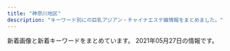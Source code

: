 ```yaml
---
title: "神奈川地区"
description: "キーワード別にの巨乳アジアン・チャイナエステ嬢情報をまとめました。"
---
```


新着画像と新着キーワードをまとめています。
2021年05月27日の情報です。

<DmmAffiliateIns />
<KeywordTable
  shops={
    [
    {
        "name": "\u30a2\u30ed\u30a8",
        "img_links": [],
        "keywords": {},
        "url": "http://oil.abnavi.info/",
        "station": "\u9db4\u5dfb\u6e29\u6cc9\u99c5\u5317\u53e3"
    },
    {
        "name": "\u30a2\u30eb\u30b9",
        "img_links": [
            "https://static.wixstatic.com/media/fa16f5_c5eb62e882bb4223841ed94f9c0e4c94~mv2.jpg",
            "https://static.wixstatic.com/media/fa16f5_86eb1c796f8c4331b4c38b69cda1b743~mv2.jpg",
            "https://static.wixstatic.com/media/fa16f5_10bb2bee15cc4bae8e5cb63703e45c70~mv2.jpg"
        ],
        "station": "JR\u85e4\u6ca2\u99c5\u5357\u53e3",
        "url": "https://174018370.wixsite.com/mysite-5/",
        "keywords": {
            "87": 5,
            "F": 1,
            "84": 4,
            "\u30bb\u30af\u30b7\u30fc": 5
        }
    },
    {
        "img_links": [
            "http://www.cc-girl.work/images/sys3.jpg",
            "http://www.cc-girl.work/images/11.jpg",
            "http://www.cc-girl.work/images/3.jpg",
            "http://www.cc-girl.work/img/yaya1.jpg",
            "http://www.cc-girl.work/images/line.png",
            "http://www.cc-girl.work/images/head.jpg",
            "http://www.cc-girl.work/images/8.jpg",
            "http://www.cc-girl.work/images/ac1.jpg",
            "http://www.cc-girl.work/images/1.jpg",
            "http://www.cc-girl.work/images/4.jpg",
            "http://www.cc-girl.work/img/yuki1.jpg",
            "http://www.cc-girl.work/images/10.jpg",
            "http://www.cc-girl.work/img/ai1.jpg",
            "http://www.cc-girl.work/images/int1.jpg",
            "http://www.cc-girl.work/images/interior_t.jpg",
            "http://www.cc-girl.work/images/news.jpg",
            "http://www.cc-girl.work/img/kumi1.jpg",
            "http://www.cc-girl.work/img/mari1.jpg",
            "http://www.cc-girl.work/img/miho1.jpg",
            "http://www.cc-girl.work/images/9.jpg",
            "http://www.cc-girl.work/images/sys2.jpg",
            "http://www.cc-girl.work/img/sizuka1.jpg",
            "http://www.cc-girl.work/img/kaoru1.jpg",
            "http://www.cc-girl.work/img/yuri1.jpg",
            "http://www.cc-girl.work/images/sys1.jpg",
            "http://www.cc-girl.work/images/mobile.jpg",
            "http://www.cc-girl.work/images/rec2.jpg",
            "http://www.cc-girl.work/img/eri1.jpg",
            "http://www.cc-girl.work/images/ta.jpg",
            "http://www.cc-girl.work/images/staff_t.jpg",
            "http://www.cc-girl.work/images/rec1.jpg",
            "http://www.cc-girl.work/img/momo1.jpg",
            "http://www.cc-girl.work/images/5.jpg",
            "http://www.cc-girl.work/images/7.jpg",
            "http://www.cc-girl.work/images/2.jpg",
            "http://www.cc-girl.work/images/6.jpg"
        ],
        "name": "yuyu-\u3086\u3046\u3086-",
        "keywords": {},
        "url": "http://www.cc-girl.work/",
        "station": "\u4e0a\u5927\u5ca1\u99c5"
    },
    {
        "url": "http://yushinen.info/",
        "station": "JR\u85e4\u6ca2\u99c5\u5357\u53e3",
        "keywords": {},
        "name": "\u7652\u5fc3\u5712",
        "img_links": [
            "http://yushinen.info/images/room3.jpg",
            "http://yushinen.info/images/g4.jpg",
            "http://yushinen.info/images/room4.jpg",
            "http://yushinen.info/images/g7.jpg",
            "http://yushinen.info/images/g5.jpg",
            "http://yushinen.info/images/room2.jpg",
            "http://yushinen.info/images/g3.jpg",
            "http://yushinen.info/images/g6.jpg",
            "http://yushinen.info/images/g0.jpg",
            "http://yushinen.info/images/room5.jpg",
            "http://yushinen.info/images/info.png",
            "http://yushinen.info/images/top.jpg",
            "http://yushinen.info/images/room6.jpg",
            "http://yushinen.info/images/nei-03.png",
            "http://yushinen.info/images/room1.jpg",
            "http://yushinen.info/images/g1.jpg",
            "http://yushinen.info/images/flw.png",
            "http://yushinen.info/images/mobile.png",
            "http://yushinen.info/images/g2.jpg"
        ]
    },
    {
        "station": "\u5929\u738b\u753a\u99c5\u5357\u53e3",
        "url": "http://es-treat.com/",
        "name": "\u990a\u751f\u5802",
        "img_links": [
            "http://es-treat.com/staff/yuri/01mb.jpg",
            "http://es-treat.com/pic/head.jpg",
            "http://es-treat.com/img/tel.jpg",
            "http://es-treat.com/staff/nana/01.jpg",
            "http://es-treat.com/img/acs.jpg",
            "http://es-treat.com/staff/nana/01mb.jpg",
            "http://es-treat.com/staff/remi/01.jpg",
            "http://es-treat.com/pic/topimg1.jpg",
            "http://es-treat.com/staff/emi/01.jpg",
            "http://es-treat.com/staff/rie/01mb.jpg",
            "http://es-treat.com/staff/remi/01mb.jpg",
            "http://es-treat.com/staff/yuri/01.jpg",
            "http://es-treat.com/staff/rie/01.jpg",
            "http://es-treat.com/staff/emi/01mb.jpg",
            "http://es-treat.com/img/ttl_staff.png"
        ],
        "keywords": {
            "C": 12
        }
    },
    {
        "url": "http://f-kaori.work/",
        "keywords": {},
        "img_links": [
            "http://f-kaori.work/sp/images/1.jpg",
            "http://f-kaori.work/img/yoka1.jpg",
            "http://f-kaori.work/img/yumi1.jpg",
            "http://f-kaori.work/images/concept.png",
            "http://f-kaori.work/images/8.jpg",
            "http://f-kaori.work/images/news.png",
            "http://f-kaori.work/sp/images/10.jpg",
            "http://f-kaori.work/sp/images/top.jpg",
            "http://f-kaori.work/sp/images/interior_t.jpg",
            "http://f-kaori.work/sp/img/sora1.jpg",
            "http://f-kaori.work/sp/images/topgirl.png",
            "http://f-kaori.work/sp/images/8.jpg",
            "http://f-kaori.work/sp/img/risa1.jpg",
            "http://f-kaori.work/sp/images/rec2.jpg",
            "http://f-kaori.work/images/mobile.jpg",
            "http://f-kaori.work/img/yaya1.jpg",
            "http://f-kaori.work/sp/images/7.jpg",
            "http://f-kaori.work/images/head.jpg",
            "http://f-kaori.work/images/10.jpg",
            "http://f-kaori.work/img/risa1.jpg",
            "http://f-kaori.work/sp/images/footer.png",
            "http://f-kaori.work/sp/menu/interior.jpg",
            "http://f-kaori.work/images/sys.png",
            "http://f-kaori.work/images/sisu_t.jpg",
            "http://f-kaori.work/images/rec1.png",
            "http://f-kaori.work/sp/images/news.png",
            "http://f-kaori.work/images/int1.png",
            "http://f-kaori.work/sp/images/sys.png",
            "http://f-kaori.work/images/1.jpg",
            "http://f-kaori.work/images/line.png",
            "http://f-kaori.work/img/sasa1.jpg",
            "http://f-kaori.work/images/6.jpg",
            "http://f-kaori.work/images/staff_t.jpg",
            "http://f-kaori.work/img/sora1.jpg",
            "http://f-kaori.work/sp/images/rec1.png",
            "http://f-kaori.work/sp/img/emi1.jpg",
            "http://f-kaori.work/sp/images/tel.jpg",
            "http://f-kaori.work/images/rec2.jpg",
            "http://f-kaori.work/sp/images/sisu_t.png",
            "http://f-kaori.work/images/sisu.png",
            "http://f-kaori.work/images/int2.png",
            "http://f-kaori.work/sp/images/int2.png",
            "http://f-kaori.work/sp/img/yumi1.jpg",
            "http://f-kaori.work/sp/images/head.jpg",
            "http://f-kaori.work/images/7.jpg",
            "http://f-kaori.work/sp/images/11.jpg",
            "http://f-kaori.work/img/emi1.jpg",
            "http://f-kaori.work/sp/images/int1.png",
            "http://f-kaori.work/sp/menu/staff.jpg",
            "http://f-kaori.work/sp/images/newsb.png",
            "http://f-kaori.work/sp/menu/top.jpg",
            "http://f-kaori.work/sp/images/staff_t.jpg",
            "http://f-kaori.work/sp/img/yaya1.jpg",
            "http://f-kaori.work/sp/img/yoka1.jpg",
            "http://f-kaori.work/images/11.jpg",
            "http://f-kaori.work/sp/images/pc.jpg",
            "http://f-kaori.work/images/interior_t.jpg",
            "http://f-kaori.work/sp/images/rec3.png",
            "http://f-kaori.work/sp/images/9.jpg",
            "http://f-kaori.work/images/9.jpg",
            "http://f-kaori.work/sp/img/sasa1.jpg",
            "http://f-kaori.work/sp/images/6.jpg",
            "http://f-kaori.work/sp/images/sisu.jpg",
            "http://f-kaori.work/images/sm.jpg"
        ],
        "station": "JR\u85e4\u6ca2\u99c5\u5357\u53e3",
        "name": "\u85ab"
    },
    {
        "station": "\u4e0a\u5927\u5ca1\u99c5",
        "url": "https://fuwafuwa-girl.jpn.vin/",
        "img_links": [
            "https://fuwafuwa-girl.jpn.vin/images/info.jpg",
            "https://fuwafuwa-girl.jpn.vin/images/m15.jpg",
            "https://fuwafuwa-girl.jpn.vin/photos/sites/34/2021/02/202102240611046.jpg",
            "https://fuwafuwa-girl.jpn.vin/photos/sites/34/2021/02/2021022406110384.jpg",
            "https://fuwafuwa-girl.jpn.vin/images/s_pick.png",
            "https://fuwafuwa-girl.jpn.vin/images/m14.jpg",
            "https://fuwafuwa-girl.jpn.vin/images/m7.jpg",
            "https://fuwafuwa-girl.jpn.vin/images/s_news.png",
            "https://fuwafuwa-girl.jpn.vin/images/room4.jpg",
            "https://fuwafuwa-girl.jpn.vin/images/top.png",
            "https://fuwafuwa-girl.jpn.vin/images/m11.jpg",
            "https://fuwafuwa-girl.jpn.vin/images/m12.jpg",
            "https://fuwafuwa-girl.jpn.vin/images/m10.jpg",
            "https://fuwafuwa-girl.jpn.vin/photos/sites/34/2021/02/2021022406110282.jpg",
            "https://fuwafuwa-girl.jpn.vin/images/room1.jpg",
            "https://fuwafuwa-girl.jpn.vin/images/s_staff.png",
            "https://fuwafuwa-girl.jpn.vin/images/m13.jpg",
            "https://fuwafuwa-girl.jpn.vin/images/room3.jpg",
            "https://fuwafuwa-girl.jpn.vin/images/m9.jpg",
            "https://fuwafuwa-girl.jpn.vin/images/m8.jpg",
            "https://fuwafuwa-girl.jpn.vin/images/room2.jpg",
            "https://fuwafuwa-girl.jpn.vin/images/mobile.jpg",
            "https://fuwafuwa-girl.jpn.vin/photos/sites/34/2021/02/2021022406110276.jpg",
            "https://fuwafuwa-girl.jpn.vin/images/s_massage.png",
            "https://fuwafuwa-girl.jpn.vin/images/s_link.png"
        ],
        "name": "\u3075\u308f\u3075\u308f\u5a18",
        "keywords": {
            "85": 5,
            "E": 10,
            "D": 10,
            "87": 10,
            "88": 5,
            "C": 13
        }
    },
    {
        "name": "\u798f\u7e01",
        "station": "\u5584\u884c\u99c5\u6771\u53e3",
        "keywords": {
            "C": 11
        },
        "img_links": [
            "http://treat-rlx.com/pic/topimg1.png",
            "http://treat-rlx.com/pic/topimg3.png",
            "http://treat-rlx.com/img/ttl_mobile.png",
            "http://treat-rlx.com/staff/aya/01.jpg",
            "http://treat-rlx.com/img/ttl_rec.png",
            "http://treat-rlx.com/img/ttl_staff.jpg",
            "http://treat-rlx.com/i/files/homeimg.jpg",
            "http://treat-rlx.com/pic/head.jpg",
            "http://treat-rlx.com/staff/aya/01mb.jpg",
            "http://treat-rlx.com/staff/mika/01.jpg",
            "http://treat-rlx.com/pic/topimg2.png",
            "http://treat-rlx.com/img/att.png",
            "http://treat-rlx.com/staff/mika/01mb.jpg",
            "http://treat-rlx.com/pic/topimg5.png",
            "http://treat-rlx.com/pic/topimg4.png"
        ],
        "url": "http://treat-rlx.com/"
    },
    {
        "name": "\u82b1\u306e\u604b",
        "station": "JR\u65b0\u6749\u7530\u99c5\u897f\u53e3",
        "url": "http://www.sh-riraku77.site/",
        "keywords": {},
        "img_links": [
            "http://www.sh-riraku77.site/plus/images/room2.jpg",
            "http://www.sh-riraku77.site/uploads/210325/1-210325133926495.jpg",
            "http://www.sh-riraku77.site/uploads/201021/1-201021141K3252.jpg",
            "http://www.sh-riraku77.site/plus/images/room4.jpg",
            "http://www.sh-riraku77.site/picture/i_therapist.png",
            "http://www.sh-riraku77.site/picture/s_staff.png",
            "http://www.sh-riraku77.site/plus/images/room3.jpg",
            "http://www.sh-riraku77.site/picture/top23.png",
            "http://www.sh-riraku77.site/picture/photo3.png",
            "http://www.sh-riraku77.site/plus/images/room1.jpg",
            "http://www.sh-riraku77.site/picture/top22.png",
            "http://www.sh-riraku77.site/picture/end.png",
            "http://www.sh-riraku77.site/picture/s_new.png"
        ]
    },
    {
        "station": "JR\u5927\u8239\u99c5\u6771\u53e3",
        "name": "\u5eb7\u7f8e\uff5e\u30b3\u30a6\u30df\uff5e",
        "img_links": [
            "http://haruk.work/sp/images/news.jpg",
            "http://haruk.work/sp/img/ayumi1.jpg",
            "http://haruk.work/sp/images/3.jpg",
            "http://haruk.work/images/tel.jpg",
            "http://haruk.work/sp/images/tel.jpg",
            "http://haruk.work/sp/images/newsb.png",
            "http://haruk.work/sp/images/interior_t.jpg",
            "http://haruk.work/sp/images/staff_t.jpg",
            "http://haruk.work/sp/images/int2.jpg",
            "http://haruk.work/images/int1.png",
            "http://haruk.work/images/rec2.jpg",
            "http://haruk.work/sp/images/int5.jpg",
            "http://haruk.work/images/2.jpg",
            "http://haruk.work/sp/images/2.jpg",
            "http://haruk.work/sp/menu/staff.jpg",
            "http://haruk.work/images/info.png",
            "http://haruk.work/sp/images/int1.jpg",
            "http://haruk.work/sp/images/int3.jpg",
            "http://haruk.work/images/1.jpg",
            "http://haruk.work/images/interior_t.jpg",
            "http://haruk.work/images/sys.png",
            "http://haruk.work/images/ta.jpg",
            "http://haruk.work/sp/menu/top.jpg",
            "http://haruk.work/images/sm.jpg",
            "http://haruk.work/sp/images/head.jpg",
            "http://haruk.work/sp/images/1.jpg",
            "http://haruk.work/sp/images/info.png",
            "http://haruk.work/sp/img/akari1.jpg",
            "http://haruk.work/sp/images/int4.jpg",
            "http://haruk.work/sp/images/sys.png",
            "http://haruk.work/sp/images/sms.jpg",
            "http://haruk.work/images/rec1.png",
            "http://haruk.work/sp/img/yuna1.jpg",
            "http://haruk.work/sp/images/ac2.jpg",
            "http://haruk.work/sp/images/rec2.jpg",
            "http://haruk.work/images/head.jpg",
            "http://haruk.work/img/yuna1.jpg",
            "http://haruk.work/sp/images/info_t.jpg",
            "http://haruk.work/sp/images/rec1.png",
            "http://haruk.work/sp/images/ac1.jpg",
            "http://haruk.work/images/line.png",
            "http://haruk.work/images/staff_t.jpg",
            "http://haruk.work/images/news.png",
            "http://haruk.work/img/ayumi1.jpg",
            "http://haruk.work/img/akari1.jpg",
            "http://haruk.work/images/3.jpg",
            "http://haruk.work/images/int2.png",
            "http://haruk.work/sp/images/footer.png"
        ],
        "url": "http://haruk.work/",
        "keywords": {}
    },
    {
        "img_links": [
            "http://lavender-est.xyz/images/pro_girl_line.jpg",
            "http://lavender-est.xyz/girl/7_1.jpg",
            "http://lavender-est.xyz/images/room/r3.jpg",
            "http://lavender-est.xyz/girl/11_1.jpg",
            "http://lavender-est.xyz/girl/9_2.jpg",
            "http://lavender-est.xyz/girl/5.jpg",
            "http://lavender-est.xyz/images/twitter.jpg",
            "http://lavender-est.xyz/girl/6_1.jpg",
            "http://lavender-est.xyz/girl/15.jpg",
            "http://lavender-est.xyz/girl/4.jpg",
            "http://lavender-est.xyz/girl/11_2.jpg",
            "http://lavender-est.xyz/girl/7.jpg",
            "http://lavender-est.xyz/images/room/r4.jpg",
            "http://lavender-est.xyz/girl/14_2.jpg",
            "http://lavender-est.xyz/girl/5_3.jpg",
            "http://lavender-est.xyz/girl/14.jpg",
            "http://lavender-est.xyz/girl/10_2.jpg",
            "http://lavender-est.xyz/girl/3_1.jpg",
            "http://lavender-est.xyz/girl/10_1.jpg",
            "http://lavender-est.xyz/girl/6.jpg",
            "http://lavender-est.xyz/girl/no.jpg",
            "http://lavender-est.xyz/girl/2_1.jpg",
            "http://lavender-est.xyz/images/tel.png",
            "http://lavender-est.xyz/i/girl/4.jpg",
            "http://lavender-est.xyz/images/room/r1.jpg",
            "http://lavender-est.xyz/girl/9_1.jpg",
            "http://lavender-est.xyz/girl/14_1.jpg",
            "http://lavender-est.xyz/girl/2.jpg",
            "http://lavender-est.xyz/girl/10.jpg",
            "http://lavender-est.xyz/girl/5_2.jpg",
            "http://lavender-est.xyz/images/room/r2.jpg",
            "http://lavender-est.xyz/images/bar_staff.jpg",
            "http://lavender-est.xyz/girl/9.jpg",
            "http://lavender-est.xyz/girl/5_1.jpg",
            "http://lavender-est.xyz/girl/3.jpg",
            "http://lavender-est.xyz/girl/15_1.jpg",
            "http://lavender-est.xyz/images/mobile.png",
            "http://lavender-est.xyz/images/top01.jpg",
            "http://lavender-est.xyz/girl/4_1.jpg",
            "http://lavender-est.xyz/images/lr_02.jpg",
            "http://lavender-est.xyz/girl/7_2.jpg",
            "http://lavender-est.xyz/girl/11.jpg"
        ],
        "station": "JR\u85e4\u6ca2\u99c5\u5357\u53e3",
        "name": "\u30e9\u30d9\u30f3\u30c0\u30fc",
        "url": "http://lavender-est.xyz/",
        "keywords": {}
    },
    {
        "url": "http://es-tiara.jpest.net/",
        "station": "JR\u85e4\u6ca2\u99c5\u5357\u53e3",
        "keywords": {},
        "name": "\u30c6\u30a3\u30a2\u30e9",
        "img_links": [
            "http://es-tiara.jpest.net/uploads//sites/29/2020/11/new_03.jpg",
            "http://es-tiara.jpest.net/uploads//sites/29/elementor/thumbs/g2-p6y6me2p9fjnaj0de7ydxk9qgy0x3q0q7mdpblc9tk.jpg",
            "http://es-tiara.jpest.net/uploads//sites/29/2020/11/new_01.jpg",
            "http://es-tiara.jpest.net/uploads//sites/29/elementor/thumbs/g1-p6y6ogby9cdarq0icm1wwjj5eduwzt7ittx28ga660.jpg",
            "http://es-tiara.jpest.net/uploads//sites/29/2021/05/g2.jpg",
            "http://es-tiara.jpest.net/uploads//sites/29/elementor/thumbs/g3-p6y6s5t17tg0kcmmp7qxqlulr3l1ctxeo6k0dqs9mg.jpg",
            "http://es-tiara.jpest.net/uploads//sites/29/2021/05/g4.jpg",
            "http://es-tiara.jpest.net/uploads//sites/29/2020/11/liushu.png",
            "http://es-tiara.jpest.net/uploads//sites/29/2021/05/g3.jpg",
            "http://es-tiara.jpest.net/uploads//sites/29/elementor/thumbs/g4-p6y6qq3wrxh8tspq33egfgw92wnulh8652oaziwx4o.jpg",
            "http://es-tiara.jpest.net/uploads//sites/29/2020/11/top-1.png",
            "http://es-tiara.jpest.net/uploads//sites/29/2021/05/g1.jpg"
        ]
    },
    {
        "img_links": [
            "https://candy.jps.cm/images/room4.jpg",
            "https://candy.jps.cm/images/room2.jpg",
            "https://candy.jps.cm/images/s_link.jpg",
            "https://candy.jps.cm/images/mobile.jpg",
            "https://candy.jps.cm/photos/sites/46/2021/03/2021032412025571.jpg",
            "https://candy.jps.cm/images/room1.jpg",
            "https://candy.jps.cm/photos/sites/46/2021/03/2021032412025477.jpg",
            "https://candy.jps.cm/images/s1.jpg",
            "https://candy.jps.cm/images/s2.jpg",
            "https://candy.jps.cm/photos/sites/46/2021/03/2021032412025519.jpg",
            "https://candy.jps.cm/images/news_bj2.jpg",
            "https://candy.jps.cm/images/room3.jpg",
            "https://candy.jps.cm/images/tel.jpg",
            "https://candy.jps.cm/images/s_news.jpg",
            "https://candy.jps.cm/photos/sites/46/2021/03/2021032412025333.jpg",
            "https://candy.jps.cm/images/top.jpg",
            "https://candy.jps.cm/images/new.jpg",
            "https://candy.jps.cm/images/s_staff.jpg",
            "https://candy.jps.cm/images/s_face.jpg"
        ],
        "url": "https://candy.jps.cm/",
        "name": "\u30ad\u30e3\u30f3\u30c7\u30a3",
        "keywords": {
            "D": 64,
            "C": 12,
            "86": 48,
            "85": 16
        },
        "station": "JR\u6238\u585a\u99c5\u6771\u53e3"
    },
    {
        "img_links": [
            "http://esthe-massage.pw/img/no.png",
            "http://esthe-massage.pw/img/cg02.jpg",
            "http://esthe-massage.pw/img/cg04.jpg",
            "http://esthe-massage.pw/img/cg05.jpg",
            "http://esthe-massage.pw/img/cg03.jpg",
            "http://esthe-massage.pw/img/m30.jpg",
            "http://esthe-massage.pw/img/m3.jpg",
            "http://esthe-massage.pw/img/m2.jpg",
            "http://esthe-massage.pw/img/stan.png",
            "http://esthe-massage.pw/img/m4.jpg",
            "http://esthe-massage.pw/img/cg01.jpg",
            "http://esthe-massage.pw/img/fla.jpg",
            "http://esthe-massage.pw/img/top.jpg",
            "http://esthe-massage.pw/img/m20.jpg",
            "http://esthe-massage.pw/img/m1.jpg",
            "http://esthe-massage.pw/img/m6.jpg",
            "http://esthe-massage.pw/img/m5.jpg",
            "http://esthe-massage.pw/img/m60.jpg",
            "http://esthe-massage.pw/img/m10.jpg",
            "http://esthe-massage.pw/img/noo.png"
        ],
        "keywords": {
            "86": 3,
            "87": 1,
            "E": 2,
            "D": 3,
            "85": 1
        },
        "name": "\u6843\u9999",
        "station": "JR\u5e73\u585a\u99c5",
        "url": "http://esthe-massage.pw/"
    },
    {
        "keywords": {
            "86": 4,
            "85": 2,
            "89": 2,
            "83": 4
        },
        "url": "http://es-rei.work/",
        "img_links": [
            "http://es-rei.work/_src/26838174/line.png",
            "http://es-rei.work/_src/26747292/wechatimg202.jpg",
            "http://es-rei.work/_src/26747207/navi2_03.png",
            "http://es-rei.work/_src/26747132/line1.jpg",
            "http://es-rei.work/_src/26747221/wechatimg164_1.jpg",
            "http://es-rei.work/_src/34041597/wechatimg26_20200914183556350.jpg",
            "http://es-rei.work/_src/26747223/line3.png",
            "http://es-rei.work/_src/26747204/list_05.png",
            "http://es-rei.work/_src/26747209/navi2_05.png",
            "http://es-rei.work/_src/26747289/wechatimg77.jpg",
            "http://es-rei.work/_src/26747203/list_04.png",
            "http://es-rei.work/_src/26824216/b0131b16446464e537eff864d8f041bb.jpg",
            "http://es-rei.work/_src/26838157/wechatimg77.jpg",
            "http://es-rei.work/_src/26747086/base_01.png",
            "http://es-rei.work/_src/47863242/100054276feb8d8cef3ac5199531cfe.jpg",
            "http://es-rei.work/_src/26747227/line3.png",
            "http://es-rei.work/_src/34124118/wechatimg26_20200914183556350.jpg",
            "http://es-rei.work/1.jpg",
            "http://es-rei.work/_src/26747185/base_01.png",
            "http://es-rei.work/_src/34041600/line3.png",
            "http://es-rei.work/_src/26747287/line3.png",
            "http://es-rei.work/4.jpg",
            "http://es-rei.work/_src/26747226/line3.png",
            "http://es-rei.work/_src/26747202/list_03.png",
            "http://es-rei.work/_src/26824435/cam2.png",
            "http://es-rei.work/_src/26747296/line1.jpg",
            "http://es-rei.work/_src/26747170/base_01.png",
            "http://es-rei.work/_src/26791049/_dsf9442.jpg",
            "http://es-rei.work/_src/26747206/navi2_02.png",
            "http://es-rei.work/_src/26791051/_dsf9446.jpg",
            "http://es-rei.work/2.jpg",
            "http://es-rei.work/_src/26747210/navi2_06.png",
            "http://es-rei.work/_src/26747229/line1.jpg",
            "http://es-rei.work/_src/26791115/_igp4263.jpg",
            "http://es-rei.work/5.jpg",
            "http://es-rei.work/_src/34041599/line3.png",
            "http://es-rei.work/_src/26747302/wechatimg204.jpg",
            "http://es-rei.work/_src/26747205/navi2_01.png",
            "http://es-rei.work/_src/26747301/line3.png",
            "http://es-rei.work/_src/47863241/05859f21726dfcef9faa9bab12a2595.jpg",
            "http://es-rei.work/_src/26747201/list_02.png",
            "http://es-rei.work/_src/26747293/line3.png",
            "http://es-rei.work/_src/26747173/base_03.png",
            "http://es-rei.work/_src/34041596/05859f21726dfcef9faa9bab12a2595.jpg",
            "http://es-rei.work/_src/26747153/base_01.png",
            "http://es-rei.work/_src/26838155/wechatimg202.jpg",
            "http://es-rei.work/_src/26838158/wechatimg75.jpg",
            "http://es-rei.work/_src/26747231/line1.jpg",
            "http://es-rei.work/_src/26747141/base_03.png",
            "http://es-rei.work/_src/26747218/line1.jpg",
            "http://es-rei.work/_src/26838156/wechatimg204.jpg",
            "http://es-rei.work/_src/26747199/sign.png",
            "http://es-rei.work/_src/34041693/line1.jpg",
            "http://es-rei.work/_src/26838160/line.png",
            "http://es-rei.work/_src/26747200/list_01.png",
            "http://es-rei.work/_src/26747093/_igp4295.jpg",
            "http://es-rei.work/_src/26790995/wechatimg38_20181018221746252.jpg",
            "http://es-rei.work/_src/26747294/line3.png",
            "http://es-rei.work/_src/26747089/51d8ecbee4cc2935f070c539c37ded71.jpg",
            "http://es-rei.work/_src/26747304/line1.jpg",
            "http://es-rei.work/_src/47863240/line3.png",
            "http://es-rei.work/_src/26747222/line3.png",
            "http://es-rei.work/_src/26747158/base_03.png",
            "http://es-rei.work/_src/26747187/base_03.png",
            "http://es-rei.work/_src/26747300/line3.png",
            "http://es-rei.work/_src/26747288/line3.png",
            "http://es-rei.work/_src/26747126/base_01.png",
            "http://es-rei.work/_src/47863239/line3.png",
            "http://es-rei.work/_src/26747225/wechatimg75.jpg",
            "http://es-rei.work/_src/47863244/line1.jpg",
            "http://es-rei.work/_src/26747114/base_03.png",
            "http://es-rei.work/_src/47863108/wechatimg26_20200914183556350.jpg",
            "http://es-rei.work/_src/26791053/_dsf9449.jpg",
            "http://es-rei.work/_src/26838136/news.jpg",
            "http://es-rei.work/3.jpg",
            "http://es-rei.work/_src/26747208/navi2_04.png"
        ],
        "name": "\u9e97",
        "station": "JR\u85e4\u6ca2\u99c5\u5357\u53e3"
    },
    {
        "name": "\u591c\u6765\u9999",
        "station": "JR\u5c0f\u7530\u539f\u99c5\u6771\u53e3",
        "url": "http://airi-est.xyz/",
        "keywords": {
            "C": 9
        },
        "img_links": [
            "http://airi-est.xyz/images/qr.jpg",
            "http://airi-est.xyz/images/rec-top.jpg",
            "http://airi-est.xyz/images/return.png",
            "http://airi-est.xyz/images/sub_pickup.png",
            "http://airi-est.xyz/images/tel.png",
            "http://airi-est.xyz/images/room3.jpg",
            "http://airi-est.xyz/images/sub_staff.png",
            "http://airi-est.xyz/images/info.jpg",
            "http://airi-est.xyz/images/room2.jpg",
            "http://airi-est.xyz/images/icon_call.png",
            "http://airi-est.xyz/girl/1.jpg",
            "http://airi-est.xyz/images/room4.jpg",
            "http://airi-est.xyz/images/sub_news.png",
            "http://airi-est.xyz/images/room1.jpg",
            "http://airi-est.xyz/girl/3.jpg",
            "http://airi-est.xyz/images/clear_line.png"
        ]
    },
    {
        "keywords": {},
        "img_links": [
            "http://yacho.est-u.com/images/index_17.jpg",
            "http://yacho.est-u.com/images/index_15.jpg",
            "http://yacho.est-u.com/images/5.jpg",
            "http://yacho.est-u.com/images/index_02.jpg",
            "http://yacho.est-u.com/images/3.jpg",
            "http://yacho.est-u.com/images/k2.jpg",
            "http://yacho.est-u.com/images/index_12.jpg",
            "http://yacho.est-u.com/images/index_14.jpg",
            "http://yacho.est-u.com/images/index_05.jpg",
            "http://yacho.est-u.com/images/index_03.jpg",
            "http://yacho.est-u.com/images/index_06.jpg",
            "http://yacho.est-u.com/images/k1.jpg",
            "http://yacho.est-u.com/images/staff_03.jpg",
            "http://yacho.est-u.com/images/4.jpg",
            "http://yacho.est-u.com/images/index_07.jpg",
            "http://yacho.est-u.com/images/index_10.jpg",
            "http://yacho.est-u.com/images/index_04.jpg",
            "http://yacho.est-u.com/images/6.jpg",
            "http://yacho.est-u.com/images/1.jpg",
            "http://yacho.est-u.com/images/staff_01.jpg",
            "http://yacho.est-u.com/images/index_01.jpg",
            "http://yacho.est-u.com/images/2.jpg"
        ],
        "url": "http://yacho.est-u.com/",
        "station": "JR\u85e4\u6ca2\u99c5\u5357\u53e3",
        "name": "\u591c\u8776"
    },
    {
        "img_links": [
            "http://genkimorimori.ies.bz/images/pick.jpg",
            "http://genkimorimori.ies.bz/images/dairy1.jpg",
            "http://genkimorimori.ies.bz/images/g7.jpg",
            "http://genkimorimori.ies.bz/images/g2.jpg",
            "http://genkimorimori.ies.bz/images/1.jpg",
            "http://genkimorimori.ies.bz/photos/sites/68/2020/12/202012150154361.jpg",
            "http://genkimorimori.ies.bz/images/info.jpg",
            "http://genkimorimori.ies.bz/photos/sites/68/2020/11/2020112402100696.jpg",
            "http://genkimorimori.ies.bz/photos/sites/68/2020/12/2020121003212539.jpg",
            "http://genkimorimori.ies.bz/photos/sites/68/2020/11/2020110308572993.jpg",
            "http://genkimorimori.ies.bz/images/g15.jpg",
            "http://genkimorimori.ies.bz/images/g13.jpg",
            "http://genkimorimori.ies.bz/images/mobile.jpg",
            "http://genkimorimori.ies.bz/images/info2.jpg",
            "http://genkimorimori.ies.bz/images/g11.jpg",
            "http://genkimorimori.ies.bz/photos/sites/68/2021/04/2021040109162539.jpg",
            "http://genkimorimori.ies.bz/images/s_staff.jpg",
            "http://genkimorimori.ies.bz/photos/sites/68/2021/01/2021011903470168.jpg",
            "http://genkimorimori.ies.bz/images/g14.jpg",
            "http://genkimorimori.ies.bz/images/g16.jpg",
            "http://genkimorimori.ies.bz/images/g1.jpg",
            "http://genkimorimori.ies.bz/images/top.jpg",
            "http://genkimorimori.ies.bz/images/2.jpg",
            "http://genkimorimori.ies.bz/photos/sites/68/2021/04/2021042706555628.jpg",
            "http://genkimorimori.ies.bz/images/g3.jpg",
            "http://genkimorimori.ies.bz/photos/sites/68/2020/12/2020120703525262.jpg",
            "http://genkimorimori.ies.bz/photos/sites/68/2020/11/2020112402100578.jpg",
            "http://genkimorimori.ies.bz/images/g17.jpg",
            "http://genkimorimori.ies.bz/photos/sites/68/2021/03/2021031903185869.jpg",
            "http://genkimorimori.ies.bz/photos/sites/68/2020/11/2020110308572890.jpg",
            "http://genkimorimori.ies.bz/images/news1.jpg",
            "http://genkimorimori.ies.bz/images/staff_bj3.jpg",
            "http://genkimorimori.ies.bz/images/g10.jpg",
            "http://genkimorimori.ies.bz/photos/sites/68/2020/12/2020120502191455.jpg",
            "http://genkimorimori.ies.bz/images/s_link.jpg",
            "http://genkimorimori.ies.bz/photos/sites/68/2020/11/2020110308572868.jpg",
            "http://genkimorimori.ies.bz/images/s_cosplay.jpg",
            "http://genkimorimori.ies.bz/photos/sites/68/2020/11/2020110308582485.jpg"
        ],
        "url": "http://genkimorimori.ies.bz/",
        "keywords": {},
        "station": "\u79e6\u91ce\u99c5\u5317\u53e3",
        "name": "\u5143\u6c17\u3082\u308a\u3082\u308a"
    },
    {
        "keywords": {
            "C": 7
        },
        "img_links": [
            "http://es-hanabi.xyz/images/zi_staff.png",
            "http://es-hanabi.xyz/images/g5.jpg",
            "http://es-hanabi.xyz/images/r2.jpg",
            "http://es-hanabi.xyz/images/g4.jpg",
            "http://es-hanabi.xyz/images/r1.jpg",
            "http://es-hanabi.xyz/images/mobile.png",
            "http://es-hanabi.xyz/images/g0.jpg",
            "http://es-hanabi.xyz/images/r5.jpg",
            "http://es-hanabi.xyz/images/top.jpg",
            "http://es-hanabi.xyz/images/g3.jpg",
            "http://es-hanabi.xyz/images/r6.jpg",
            "http://es-hanabi.xyz/images/r7.jpg",
            "http://es-hanabi.xyz/images/g2.jpg",
            "http://es-hanabi.xyz/images/new1.jpg",
            "http://es-hanabi.xyz/images/r8.jpg",
            "http://es-hanabi.xyz/images/g1.jpg"
        ],
        "name": "\u30cf\u30ca\u30d3",
        "station": "JR\u5e73\u585a\u99c5\u897f\u53e3",
        "url": "http://es-hanabi.xyz/"
    },
    {
        "keywords": {},
        "img_links": [],
        "url": "http://karen.ies.fun/",
        "station": "JR\u8305\u30f6\u5d0e\u99c5\u5317\u53e3",
        "name": "\u83ef\u84ee"
    },
    {
        "url": "http://hoguraku.info/",
        "img_links": [
            "http://hoguraku.info/_src/22294029/3_20180513213551306.jpg",
            "http://hoguraku.info/_src/22266493/navi_05.png",
            "http://hoguraku.info/_src/22294024/1_20180513213551260.jpg",
            "http://hoguraku.info/_src/22296687/pup.png",
            "http://hoguraku.info/_src/22294030/wechatimg175.jpg",
            "http://hoguraku.info/_src/22296695/pup.png",
            "http://hoguraku.info/_src/22266485/navi_01.png",
            "http://hoguraku.info/_src/22293865/sign.png",
            "http://hoguraku.info/_src/22294028/3_20180513213551306.jpg",
            "http://hoguraku.info/_src/22294409/img20180513220122069421.png",
            "http://hoguraku.info/_src/22266400/wechatimg94_20191205204136458.jpg",
            "http://hoguraku.info/_src/22266490/navi2_03.png",
            "http://hoguraku.info/_src/22294026/wechatimg239.jpg",
            "http://hoguraku.info/_src/22266486/navi2_01.png",
            "http://hoguraku.info/staff-1.jpg",
            "http://hoguraku.info/_src/22266488/navi2_02.png",
            "http://hoguraku.info/_src/22266491/navi_04.png",
            "http://hoguraku.info/staff-3.jpg",
            "http://hoguraku.info/_src/22266524/wechatimg96_20191205204603604.jpg",
            "http://hoguraku.info/_src/22293820/wechatimg744.jpg",
            "http://hoguraku.info/_src/22296697/pup.png",
            "http://hoguraku.info/_src/37673393/wechatimg98.jpg",
            "http://hoguraku.info/_src/22266495/navi_06.png",
            "http://hoguraku.info/_src/22266494/navi2_05.png",
            "http://hoguraku.info/_src/22266487/navi_02.png",
            "http://hoguraku.info/_src/22294027/wechatimg239.jpg",
            "http://hoguraku.info/_src/25168346/staff-2_20180823215120776.jpg",
            "http://hoguraku.info/_src/22266398/img20180513214352559347.png",
            "http://hoguraku.info/staff-4.jpg",
            "http://hoguraku.info/_src/55131553/img20210408153832112943.png",
            "http://hoguraku.info/_src/22266496/navi2_06.png",
            "http://hoguraku.info/_src/22294025/1_20180513213551260.jpg",
            "http://hoguraku.info/staff-2.jpg",
            "http://hoguraku.info/_src/22294031/wechatimg175.jpg",
            "http://hoguraku.info/_src/22293610/pup.png",
            "http://hoguraku.info/_src/22293781/sign.png",
            "http://hoguraku.info/_src/22266489/navi_03.png",
            "http://hoguraku.info/_src/22293601/newspinkup.png",
            "http://hoguraku.info/_src/22266492/navi2_04.png"
        ],
        "keywords": {},
        "name": "\u3055\u304f\u3089",
        "station": "JR\u5927\u8239\u99c5\u6771\u53e3"
    },
    {
        "url": "http://oppama.iest.info/",
        "name": "\u8ffd\u6d5c\u30de\u30c3\u30b5\u30fc\u30b8",
        "station": "\u8ffd\u6d5c\u99c5",
        "keywords": {
            "C": 3,
            "86": 12,
            "D": 15,
            "87": 3,
            "85": 3
        },
        "img_links": [
            "http://oppama.iest.info/images/l1.jpg",
            "http://oppama.iest.info/photos/sites/10/2018/07/2018073109281740.jpg",
            "http://oppama.iest.info/images/bj3.jpg",
            "http://oppama.iest.info/images/room1.jpg",
            "http://oppama.iest.info/photos/sites/10/2018/07/2018073109281695.jpg",
            "http://oppama.iest.info/photos/sites/10/2018/07/2018073109281781.jpg",
            "http://cdn.dino-es.com/images/allpics/KL77e92f55838704c7de0a1eb6ca2a81a0/4ec1d6974658a8b101911755e5d05691.jpg",
            "http://oppama.iest.info/images/top.jpg",
            "http://oppama.iest.info/photos/sites/10/2018/07/2018073109281797.jpg",
            "http://cdn.dino-es.com/images/line.jpg",
            "http://oppama.iest.info/images/mobile.png",
            "http://oppama.iest.info/photos/sites/10/2018/05/2018053009323253.jpg",
            "http://oppama.iest.info/photos/sites/10/2018/05/2018053009323272.jpg",
            "http://oppama.iest.info/images/room2.jpg",
            "http://oppama.iest.info/images/room6.jpg",
            "http://oppama.iest.info/images/s_pick.png",
            "http://oppama.iest.info/images/room3.jpg",
            "http://oppama.iest.info/photos/sites/10/2018/05/2018053009323210.jpg",
            "http://oppama.iest.info/photos/sites/10/2018/07/2018073109281759.jpg",
            "http://cdn.dino-es.com/images/logo/150x40DinoEs.png",
            "http://oppama.iest.info/images/s_staff.jpg",
            "http://oppama.iest.info/images/room4.jpg",
            "http://oppama.iest.info/images/s_news.png",
            "http://oppama.iest.info/photos/sites/10/2018/05/2018053009323372.jpg",
            "http://oppama.iest.info/images/s_news2.png",
            "http://oppama.iest.info/images/room5.jpg"
        ]
    },
    {
        "name": "Best Love \uff5e\u30d9\u30b9\u30c8\u30e9\u30d6\uff5e",
        "url": "http://www.bestlove.iesjp.com/",
        "station": "JR\u5e73\u585a\u99c5\u5317\u53e3",
        "img_links": [
            "http://www.bestlove.iesjp.com/files/008-02.jpg",
            "http://www.bestlove.iesjp.com/files/001.jpg",
            "http://www.bestlove.iesjp.com/files/005.jpg",
            "http://www.bestlove.iesjp.com/files/006.jpg",
            "http://www.bestlove.iesjp.com/files/006-02.jpg",
            "http://www.bestlove.iesjp.com/files/002-03.jpg",
            "http://www.bestlove.iesjp.com/files/003-03.jpg",
            "http://www.bestlove.iesjp.com/images/r3.jpg",
            "http://www.bestlove.iesjp.com/files/002-02.jpg",
            "http://www.bestlove.iesjp.com/files/001-02.jpg",
            "http://www.bestlove.iesjp.com/files/008.jpg",
            "http://www.bestlove.iesjp.com/files/003.jpg",
            "http://www.bestlove.iesjp.com/files/004-02.jpg",
            "http://www.bestlove.iesjp.com/files/005-02.jpg",
            "http://www.bestlove.iesjp.com/files/003-02.jpg",
            "http://www.bestlove.iesjp.com/files/004.jpg",
            "http://www.bestlove.iesjp.com/images/atomosky.jpg",
            "http://www.bestlove.iesjp.com/images/mobile.jpg",
            "http://www.bestlove.iesjp.com/files/005-03.jpg",
            "http://www.bestlove.iesjp.com/files/007-03.jpg",
            "http://www.bestlove.iesjp.com/files/004-03.jpg",
            "http://www.bestlove.iesjp.com/images/line.png",
            "http://www.bestlove.iesjp.com/files/007-02.jpg",
            "http://www.bestlove.iesjp.com/files/001-03.jpg",
            "http://www.bestlove.iesjp.com/files/007.jpg",
            "http://www.bestlove.iesjp.com/files/002.jpg",
            "http://www.bestlove.iesjp.com/files/008-03.jpg",
            "http://www.bestlove.iesjp.com/photo_news/upimg/5129560a1cb3fa4f74_0.jpg",
            "http://www.bestlove.iesjp.com/files/006-03.jpg"
        ],
        "keywords": {
            "D": 8,
            "87": 12,
            "C": 32,
            "83": 16
        }
    },
    {
        "station": "JR\u5e73\u585a\u99c5\u5317\u53e3",
        "name": "\u30ea\u30e9\u30af\u30bc\u30fc\u30b7\u30e7\u30f3\u59b9",
        "keywords": {
            "C": 7
        },
        "img_links": [
            "http://www.imouto-esute2866.com/flash/top-1.jpg",
            "http://www.imouto-esute2866.com/images/013.jpg",
            "http://www.imouto-esute2866.com/images/012.jpg"
        ],
        "url": "http://www.imouto-esute2866.com/"
    },
    {
        "url": "http://www.hatsukoi.mensest.com/",
        "img_links": [
            "http://www.hatsukoi.mensest.com/files/001.jpg",
            "http://www.hatsukoi.mensest.com/files/002.jpg",
            "http://www.hatsukoi.mensest.com/files/005.jpg",
            "http://www.hatsukoi.mensest.com/common/images/photo01.jpg",
            "http://www.hatsukoi.mensest.com/files/006.jpg",
            "http://www.hatsukoi.mensest.com/images/btn2.png",
            "http://www.hatsukoi.mensest.com/files/004.jpg",
            "http://www.hatsukoi.mensest.com/images/icon_staff.png",
            "http://www.hatsukoi.mensest.com/images/icon_tel.png",
            "http://www.hatsukoi.mensest.com/images/mainImg_sub.jpg",
            "http://www.hatsukoi.mensest.com/files/003.jpg",
            "http://www.hatsukoi.mensest.com/common/images/photo03.jpg",
            "http://www.hatsukoi.mensest.com/images/icon_info.png",
            "http://www.hatsukoi.mensest.com/common/images/photo02.jpg",
            "http://www.hatsukoi.mensest.com/images/icon_top.png"
        ],
        "station": "JR\u6771\u6238\u585a\u99c5\u6771\u53e3",
        "name": "\u521d\u604b",
        "keywords": {
            "88": 4,
            "D": 24,
            "87": 16,
            "86": 4
        }
    },
    {
        "station": "JR\u85e4\u6ca2\u99c5\u5357\u53e3",
        "keywords": {},
        "img_links": [
            "http://megumi-est.xyz/images/pickup_line.png",
            "http://megumi-est.xyz/girl/5.jpg",
            "http://megumi-est.xyz/images/roomimg/img2.png",
            "http://megumi-est.xyz/images/roomimg/img4.png",
            "http://megumi-est.xyz/girl/2.jpg",
            "http://megumi-est.xyz/girl/4.jpg",
            "http://megumi-est.xyz/images/roomimg/img1.png",
            "http://megumi-est.xyz/girl/8.jpg",
            "http://megumi-est.xyz/girl/1.jpg",
            "http://megumi-est.xyz/images/staff_bg.png",
            "http://megumi-est.xyz/images/roomimg/img3.png",
            "http://megumi-est.xyz/images/newsbg.png",
            "http://megumi-est.xyz/images/mobile_bg.png",
            "http://megumi-est.xyz/images/topbg.jpg"
        ],
        "name": "\u6075",
        "url": "http://megumi-est.xyz/"
    },
    {
        "name": "\u693f",
        "url": "http://o-jp.com/tsubaki/",
        "keywords": {
            "C": 6
        },
        "img_links": [
            "http://o-jp.com/tsubaki/images/index_enter.jpg",
            "http://o-jp.com/tsubaki/images/photo04.jpg",
            "http://o-jp.com/tsubaki/images/t_discount.jpg",
            "http://o-jp.com/tsubaki/images/t_mobile.jpg",
            "http://o-jp.com/tsubaki/images/photo01.jpg",
            "http://o-jp.com/tsubaki/images/photo02.jpg",
            "http://o-jp.com/tsubaki/images/mimi1.jpg",
            "http://o-jp.com/tsubaki/images/photo03.jpg"
        ],
        "station": "JR\u5e73\u585a\u99c5\u897f\u53e3"
    },
    {
        "name": "\u6d5c\u8fba\u306e\u604b",
        "station": "JR\u8305\u30f6\u5d0e\u99c5\u5357\u53e3",
        "url": "http://www.hamabei.com/",
        "keywords": {},
        "img_links": [
            "http://www.hamabei.com/images/buttona_03.jpg",
            "http://www.hamabei.com/images/kaori1.jpg",
            "http://www.hamabei.com/images/giral014.jpg",
            "http://www.hamabei.com/images/buttona_07.jpg",
            "http://www.hamabei.com/images/giral015.jpg",
            "http://www.hamabei.com/images/miki1.jpg",
            "http://www.hamabei.com/images/giral007.jpg",
            "http://www.hamabei.com/images/nana1.jpg",
            "http://www.hamabei.com/images/buttona_04.jpg",
            "http://www.hamabei.com/images/buttona_06.jpg",
            "http://www.hamabei.com/images/buttona_05.jpg",
            "http://www.hamabei.com/images/yuka1.jpg",
            "http://www.hamabei.com/images/giral012.jpg",
            "http://www.hamabei.com/images/qr.jpg",
            "http://www.hamabei.com/images/giral009.jpg",
            "http://www.hamabei.com/images/buttona_08.jpg"
        ]
    },
    {
        "name": "\u7e01",
        "station": "JR\u85e4\u6ca2\u99c5\u5317\u53e3",
        "keywords": {},
        "img_links": [
            "http://en.este88.com/gals/anna1.jpg",
            "http://en.este88.com/i/images/info_07.jpg",
            "http://en.este88.com/gals/rena1.jpg",
            "http://en.este88.com/i/images/info_09.jpg",
            "http://en.este88.com/i/images/info_15.jpg",
            "http://en.este88.com/gals/mika1.jpg",
            "http://en.este88.com/gals/saya1.jpg",
            "http://en.este88.com/gals/koko1.jpg",
            "http://en.este88.com/images/info.png",
            "http://en.este88.com/i/images/info_12.jpg",
            "http://en.este88.com/gals/kasumi1.jpg",
            "http://en.este88.com/gals/emi1.jpg"
        ],
        "url": "http://en.este88.com/"
    },
    {
        "station": "\u4e0a\u6c38\u8c37\u99c5",
        "keywords": {
            "85": 3,
            "E": 3,
            "86": 15,
            "D": 15
        },
        "url": "http://tiffany1818.biz/",
        "img_links": [
            "http://tiffany1818.biz/images/top.png",
            "http://tiffany1818.biz/images/evetop.png",
            "http://tiffany1818.biz/images/cg03.jpg",
            "http://tiffany1818.biz/images/cg05.jpg",
            "http://tiffany1818.biz/images/news.png",
            "http://tiffany1818.biz/images/cg02.jpg",
            "http://tiffany1818.biz/images/cg01.jpg",
            "http://tiffany1818.biz/images/cg07.jpg",
            "http://tiffany1818.biz/images/cg06.jpg",
            "http://tiffany1818.biz/images/staff_s.png"
        ],
        "name": "\u5922\u306e\u8776\u3005"
    },
    {
        "url": "http://www.sugoi.esturl.com/",
        "img_links": [
            "http://www.sugoi.esturl.com/files/003.jpg",
            "http://www.sugoi.esturl.com/images/sp_tit_new.png",
            "http://www.sugoi.esturl.com/photo_news/upimg/70951608b5e693bbf5_0.jpg",
            "http://www.sugoi.esturl.com/files/002.jpg",
            "http://www.sugoi.esturl.com/photo_news/upimg/9825560a1fc08bf3dd_0.jpg",
            "http://www.sugoi.esturl.com/images/top.jpg",
            "http://www.sugoi.esturl.com/images/tit_new.png",
            "http://www.sugoi.esturl.com/files/005.jpg",
            "http://www.sugoi.esturl.com/files/007.jpg",
            "http://www.sugoi.esturl.com/images/sp_tit_therapist.png",
            "http://www.sugoi.esturl.com/files/004.jpg",
            "http://www.sugoi.esturl.com/files/006.jpg",
            "http://www.sugoi.esturl.com/images/tit_therapist.png",
            "http://www.sugoi.esturl.com/files/001.jpg",
            "http://www.sugoi.esturl.com/images/img_tel.png",
            "http://www.sugoi.esturl.com/photo_news/upimg/75643607cd8483a10c_0.jpg",
            "http://www.sugoi.esturl.com/images/maining.jpg",
            "http://www.sugoi.esturl.com/images/sp_top.jpg"
        ],
        "keywords": {
            "86": 12,
            "C": 12,
            "D": 30,
            "87": 30
        },
        "name": "\u3059\u3054\u3044\u7652\u3057",
        "station": "JR\u6238\u585a\u99c5"
    },
    {
        "img_links": [
            "http://ikoi.esjp.xyz/img/rec_top.png",
            "http://ikoi.esjp.xyz/i/img/photo03.jpg",
            "http://ikoi.esjp.xyz/img/pro_girl_line.jpg",
            "http://ikoi.esjp.xyz/girl/6.jpg",
            "http://ikoi.esjp.xyz/img/room/photo04.jpg",
            "http://ikoi.esjp.xyz/i/img/photo01.jpg",
            "http://ikoi.esjp.xyz/i/img/photo06.jpg",
            "http://ikoi.esjp.xyz/girl/1.jpg",
            "http://ikoi.esjp.xyz/img/capinfo.jpg",
            "http://ikoi.esjp.xyz/i/img/photo02.jpg",
            "http://ikoi.esjp.xyz/img/top_pickback.png",
            "http://ikoi.esjp.xyz/girl/4.jpg",
            "http://ikoi.esjp.xyz/girl/2.jpg",
            "http://ikoi.esjp.xyz/img/room/photo06.jpg",
            "http://ikoi.esjp.xyz/img/qr.jpg",
            "http://ikoi.esjp.xyz/img/room/photo02.jpg",
            "http://ikoi.esjp.xyz/i/img/photo05.jpg",
            "http://ikoi.esjp.xyz/img/lr_01.jpg",
            "http://ikoi.esjp.xyz/img/sub_staff.jpg",
            "http://ikoi.esjp.xyz/i/img/photo04.jpg",
            "http://ikoi.esjp.xyz/img/059.png",
            "http://ikoi.esjp.xyz/img/lr_02.jpg",
            "http://ikoi.esjp.xyz/img/room/photo05.jpg",
            "http://ikoi.esjp.xyz/girl/5.jpg",
            "http://ikoi.esjp.xyz/img/room/photo03.jpg",
            "http://ikoi.esjp.xyz/img/room/photo01.jpg",
            "http://ikoi.esjp.xyz/girl/3.jpg"
        ],
        "url": "http://ikoi.esjp.xyz/",
        "name": "\u61a9",
        "station": "\u8ffd\u6d5c\u99c5",
        "keywords": {}
    },
    {
        "img_links": [
            "http://candy.relaxjp.com/css/staff/staff005.png",
            "http://candy.relaxjp.com/css/nav/nav-001.png",
            "http://candy.relaxjp.com/images/slider1/001.jpg",
            "http://candy.relaxjp.com/css/osusume20.jpg",
            "http://candy.relaxjp.com/css/staff/staff004-a.png",
            "http://candy.relaxjp.com/css/nav/nav-004.png",
            "http://candy.relaxjp.com/css/staff/staff0001.png",
            "http://candy.relaxjp.com/css/staff/staff004.png",
            "http://candy.relaxjp.com/css/staff/staff002.png",
            "http://candy.relaxjp.com/css/nav/nav-003.png",
            "http://candy.relaxjp.com/css/nav/nav-006.png",
            "http://candy.relaxjp.com/images/slider1/003.jpg",
            "http://candy.relaxjp.com/css/staff/staff003.png",
            "http://candy.relaxjp.com/css/staff/staff006-a.png",
            "http://candy.relaxjp.com/css/tel.png",
            "http://candy.relaxjp.com/css/staff/staff001-a.png",
            "http://candy.relaxjp.com/css/staff/staff006.png",
            "http://candy.relaxjp.com/css/staff/staff003-a.png",
            "http://candy.relaxjp.com/css/top0001.png",
            "http://candy.relaxjp.com/css/staff/staff002-a.png",
            "http://candy.relaxjp.com/css/staff/staff007-a.png",
            "http://candy.relaxjp.com/css/nav/nav-002.png",
            "http://candy.relaxjp.com/css/staff/staff007.png",
            "http://candy.relaxjp.com/css/staff/staff005-a.png",
            "http://candy.relaxjp.com/css/nav/nav-005.png"
        ],
        "keywords": {
            "85": 1,
            "87": 1,
            "90": 1,
            "88": 1,
            "D": 4,
            "C": 2,
            "89": 2
        },
        "station": "JR\u6771\u6238\u585a\u99c5\u6771\u53e3",
        "name": "Candy",
        "url": "http://candy.relaxjp.com/"
    },
    {
        "keywords": {},
        "name": "\u3075\u3088\u3046",
        "img_links": [
            "http://www.huyo.work/img/mimi1.jpg",
            "http://www.huyo.work/images/2.jpg",
            "http://www.huyo.work/img/nana1.jpg",
            "http://www.huyo.work/images/head.jpg",
            "http://www.huyo.work/images/7.jpg",
            "http://www.huyo.work/images/mobile.jpg",
            "http://www.huyo.work/images/1.jpg",
            "http://www.huyo.work/images/5.jpg",
            "http://www.huyo.work/images/int2.jpg",
            "http://www.huyo.work/img/riri1.jpg",
            "http://www.huyo.work/img/ayumi1.jpg",
            "http://www.huyo.work/images/sys2.jpg",
            "http://www.huyo.work/images/8.jpg",
            "http://www.huyo.work/images/int1.jpg",
            "http://www.huyo.work/images/sys1.jpg",
            "http://www.huyo.work/img/hana1.jpg",
            "http://www.huyo.work/images/3.jpg",
            "http://www.huyo.work/images/4.jpg",
            "http://www.huyo.work/images/news.jpg",
            "http://www.huyo.work/img/sora1.jpg",
            "http://www.huyo.work/images/info.jpg",
            "http://www.huyo.work/images/staff_t.jpg",
            "http://www.huyo.work/img/mayu1.jpg",
            "http://www.huyo.work/images/line.png",
            "http://www.huyo.work/images/interior_t.jpg"
        ],
        "url": "http://www.huyo.work/",
        "station": "JR\u5e73\u585a\u99c5\u5317\u53e3"
    },
    {
        "keywords": {},
        "station": "\u8305\u30f6\u5d0e\u99c5\u5357\u53e3",
        "name": "\u5929\u4f7f\u306e\u604b",
        "img_links": [
            "http://tenshinokoi.es-come.net/img/yuyu1.jpg",
            "http://tenshinokoi.es-come.net/images/therapistbar.png",
            "http://tenshinokoi.es-come.net/girls/misaki1.jpg",
            "http://tenshinokoi.es-come.net/images/infobar.png",
            "http://tenshinokoi.es-come.net/images/share/tel.png",
            "http://tenshinokoi.es-come.net/img/header01.jpg",
            "http://tenshinokoi.es-come.net/girls/kana1.jpg",
            "http://tenshinokoi.es-come.net/images/shishubar.png",
            "http://tenshinokoi.es-come.net/i/120/sumire1.jpg",
            "http://tenshinokoi.es-come.net/girls/riri1.jpg",
            "http://tenshinokoi.es-come.net/i/120/yuyu1.jpg",
            "http://tenshinokoi.es-come.net/girls/hiromi1.jpg",
            "http://tenshinokoi.es-come.net/i/80/sumire1.jpg",
            "http://tenshinokoi.es-come.net/i/120/yuna1.jpg",
            "http://tenshinokoi.es-come.net/i/80/yuna1.jpg",
            "http://tenshinokoi.es-come.net/i/120/risa1.jpg",
            "http://tenshinokoi.es-come.net/images/info1.jpg",
            "http://tenshinokoi.es-come.net/i/80/risa1.jpg",
            "http://tenshinokoi.es-come.net/img/header00.jpg",
            "http://tenshinokoi.es-come.net/girls/yuki1.jpg",
            "http://tenshinokoi.es-come.net/girls/sumire1.jpg",
            "http://tenshinokoi.es-come.net/girls/yuyu1.jpg",
            "http://tenshinokoi.es-come.net/girls/risa1.jpg",
            "http://tenshinokoi.es-come.net/girls/yurika1.jpg",
            "http://tenshinokoi.es-come.net/images/share/pickup.png",
            "http://tenshinokoi.es-come.net/img/sumire1.jpg",
            "http://tenshinokoi.es-come.net/images/qr.jpg",
            "http://tenshinokoi.es-come.net/i/80/yuyu1.jpg",
            "http://tenshinokoi.es-come.net/images/share/sp-kp2.png",
            "http://tenshinokoi.es-come.net/img/header02.jpg",
            "http://tenshinokoi.es-come.net/images/info2.jpg",
            "http://tenshinokoi.es-come.net/img/risa1.jpg"
        ],
        "url": "http://tenshinokoi.es-come.net/"
    },
    {
        "img_links": [
            "http://www.relax-fairyark.info/img/sta266.jpg",
            "http://www.relax-fairyark.info/img/sta256.jpg",
            "http://www.relax-fairyark.info/img/sta264.jpg",
            "http://www.relax-fairyark.info/img/st1.jpg",
            "http://www.relax-fairyark.info/img/sta261.jpg",
            "http://www.relax-fairyark.info/img/st0266.jpg",
            "http://www.relax-fairyark.info/img/sta223.jpg",
            "http://www.relax-fairyark.info/img/st0220.jpg",
            "http://www.relax-fairyark.info/img/st227.jpg",
            "http://www.relax-fairyark.info/img/st220.jpg",
            "http://www.relax-fairyark.info/img/tel.png",
            "http://www.relax-fairyark.info/img/sta255.jpg",
            "http://www.relax-fairyark.info/img/st150.jpg",
            "http://www.relax-fairyark.info/img/sta267.jpg",
            "http://www.relax-fairyark.info/img/footbotton.png",
            "http://www.relax-fairyark.info/img/body2.jpg",
            "http://www.relax-fairyark.info/img/vlt.png",
            "http://www.relax-fairyark.info/img/sta213.jpg",
            "http://www.relax-fairyark.info/img/nos.jpg",
            "http://www.relax-fairyark.info/img/st261.jpg",
            "http://www.relax-fairyark.info/img/st255.jpg",
            "http://www.relax-fairyark.info/img/st266.jpg",
            "http://www.relax-fairyark.info/img/sta220.jpg",
            "http://www.relax-fairyark.info/img/st256.jpg",
            "http://www.relax-fairyark.info/img/st267.jpg",
            "http://www.relax-fairyark.info/img/head.jpg",
            "http://www.relax-fairyark.info/img/botton.jpg",
            "http://www.relax-fairyark.info/img/sta260.jpg",
            "http://www.relax-fairyark.info/img/st213.jpg",
            "http://www.relax-fairyark.info/img/sta150.jpg",
            "http://www.relax-fairyark.info/img/st260.jpg",
            "http://www.relax-fairyark.info/img/st264.jpg",
            "http://www.relax-fairyark.info/img/st223.jpg"
        ],
        "station": "JR\u85e4\u6ca2\u99c5\u5357\u53e3",
        "url": "http://www.relax-fairyark.info/",
        "keywords": {
            "C": 2,
            "86": 5,
            "85": 2,
            "87": 6,
            "D": 7,
            "E": 4
        },
        "name": "Fairy Ark"
    },
    {
        "station": "JR\u6238\u585a\u99c5\u6771\u53e3",
        "keywords": {
            "D": 15,
            "86": 15
        },
        "img_links": [
            "http://pretty-esthe.com/images/r3.jpg",
            "http://pretty-esthe.com/images/r1.jpg",
            "http://pretty-esthe.com/images/cg03.jpg",
            "http://pretty-esthe.com/images/top.png",
            "http://pretty-esthe.com/images/r2.jpg",
            "http://pretty-esthe.com/images/cg02.jpg",
            "http://pretty-esthe.com/images/cg09.jpg",
            "http://pretty-esthe.com/images/cg05.jpg",
            "http://pretty-esthe.com/images/r4.jpg",
            "http://pretty-esthe.com/images/staff_s.png",
            "http://pretty-esthe.com/images/news.png",
            "http://pretty-esthe.com/images/cg01.jpg",
            "http://pretty-esthe.com/images/evetop.png"
        ],
        "url": "http://pretty-esthe.com/",
        "name": "\u840c\u3048"
    },
    {
        "url": "http://yu-raku.info/",
        "keywords": {},
        "name": "\u60a0\u697d",
        "img_links": [
            "http://yu-raku.info/staff/s-nana1.jpg",
            "http://yu-raku.info/sp/images/b-tel.png",
            "http://yu-raku.info/staff/s-niri1.jpg",
            "http://yu-raku.info/staff/s-yuko1.jpg",
            "http://yu-raku.info/images/sm-cam30min.png",
            "http://yu-raku.info/images/c-top0.png",
            "http://yu-raku.info/images/cam30min.png",
            "http://yu-raku.info/images/pic-interior.png",
            "http://yu-raku.info/images/b-interior.jpg",
            "http://yu-raku.info/images/c-therapist0.png",
            "http://yu-raku.info/staff/s-emi4.jpg",
            "http://yu-raku.info/staff/s-sayuri1.jpg",
            "http://yu-raku.info/sp/images/bar-cam.png",
            "http://yu-raku.info/images/fotter.jpg",
            "http://yu-raku.info/images/bar-info.png",
            "http://yu-raku.info/images/bar-therapist.png",
            "http://yu-raku.info/sp/images/bar-cover.png",
            "http://yu-raku.info/staff/s-miki1.jpg",
            "http://yu-raku.info/images/bar-cover.png",
            "http://yu-raku.info/images/bar-cam.png",
            "http://yu-raku.info/images/bar-interior.png",
            "http://yu-raku.info/staff/s-emi3.jpg",
            "http://yu-raku.info/staff/s-emi5.jpg",
            "http://yu-raku.info/staff/s-kana1.jpg"
        ],
        "station": "JR\u5927\u8239\u99c5\u6771\u53e3"
    },
    {
        "keywords": {},
        "name": "Honeyroom",
        "url": "http://vinntuy.xyz/",
        "station": "JR\u85e4\u6ca2\u99c5\u5357\u53e3",
        "img_links": [
            "http://vinntuy.xyz/static/picture/top.png",
            "http://vinntuy.xyz/uploads/210401/1-210401144410258.jpg",
            "http://vinntuy.xyz/static/picture/room2.jpg",
            "http://vinntuy.xyz/static/picture/room1.jpg",
            "http://vinntuy.xyz/uploads/210412/1-2104121Q114L2.jpg",
            "http://vinntuy.xyz/static/picture/room4.jpg",
            "http://vinntuy.xyz/uploads/210401/1-210401144331M4.jpg",
            "http://vinntuy.xyz/uploads/210401/1-2104011443001G.jpg",
            "http://vinntuy.xyz/static/picture/room3.jpg",
            "http://vinntuy.xyz/static/picture/mobile.jpg",
            "http://vinntuy.xyz/static/picture/news.png",
            "http://vinntuy.xyz/static/picture/s3.jpg",
            "http://vinntuy.xyz/static/picture/s1.jpg",
            "http://vinntuy.xyz/static/picture/s_staff.png"
        ]
    },
    {
        "station": "\u6e58\u5357\u53f0\u99c5\u897f\u53e3",
        "img_links": [
            "http://izumi.ests.jp/images/info2.jpg",
            "http://izumi.ests.jp/images/service4.jpg",
            "http://izumi.ests.jp/photos/sites/54/2020/05/2020051209400132.jpg",
            "http://izumi.ests.jp/photos/sites/54/2020/12/2020121307073529.jpg",
            "http://izumi.ests.jp/photos/sites/54/2020/09/2020092004565418.jpg",
            "http://izumi.ests.jp/images/top.jpg",
            "http://izumi.ests.jp/images/room1.jpg",
            "http://izumi.ests.jp/photos/sites/54/2020/07/2020070605483923.jpg",
            "http://izumi.ests.jp/images/s3.jpg",
            "http://izumi.ests.jp/images/mobile.jpg",
            "http://izumi.ests.jp/photos/sites/54/2021/05/2021051707472925.jpg",
            "http://izumi.ests.jp/photos/sites/54/2021/05/2021052103244595.jpg",
            "http://izumi.ests.jp/photos/sites/54/2019/10/2019100205593058.jpg",
            "http://izumi.ests.jp/images/info.jpg",
            "http://izumi.ests.jp/images/room3.jpg",
            "http://izumi.ests.jp/images/room2.jpg",
            "http://izumi.ests.jp/images/service1.jpg",
            "http://izumi.ests.jp/images/s1.jpg",
            "http://izumi.ests.jp/images/room4.jpg",
            "http://izumi.ests.jp/photos/sites/54/2019/10/2019100205592997.jpg",
            "http://izumi.ests.jp/images/s_news.jpg",
            "http://izumi.ests.jp/images/service3.jpg",
            "http://izumi.ests.jp/images/service2.jpg"
        ],
        "url": "http://izumi.ests.jp/",
        "name": "\u6e58\u5357\u604b",
        "keywords": {
            "86": 9,
            "D": 54,
            "E": 9,
            "87": 9,
            "85": 54,
            "C": 9
        }
    },
    {
        "name": "\u3055\u308f\u3084\u304b",
        "url": "http://hiratsuka-est.com/",
        "station": "JR\u5e73\u585a\u99c5\u5317\u53e3",
        "img_links": [
            "http://hiratsuka-est.com/images/tiao2.jpg",
            "http://hiratsuka-est.com/images/banna1.jpg",
            "http://hiratsuka-est.com/images/g3.jpg",
            "http://hiratsuka-est.com/images/g0.jpg",
            "http://hiratsuka-est.com/images/g1.jpg",
            "http://hiratsuka-est.com/images/banna.jpg",
            "http://hiratsuka-est.com/images/r5.jpg",
            "http://hiratsuka-est.com/images/banna2.jpg",
            "http://hiratsuka-est.com/images/r3.jpg",
            "http://hiratsuka-est.com/images/right.jpg",
            "http://hiratsuka-est.com/images/r7.jpg",
            "http://hiratsuka-est.com/images/g4.jpg",
            "http://hiratsuka-est.com/images/tel.jpg",
            "http://hiratsuka-est.com/images/r4.jpg",
            "http://hiratsuka-est.com/images/rina.jpg",
            "http://hiratsuka-est.com/images/r8.jpg",
            "http://hiratsuka-est.com/images/r6.jpg",
            "http://hiratsuka-est.com/images/chc.jpg",
            "http://hiratsuka-est.com/images/new1.jpg",
            "http://hiratsuka-est.com/images/g2.jpg",
            "http://hiratsuka-est.com/images/zi-staff.png",
            "http://hiratsuka-est.com/images/r9.jpg",
            "http://hiratsuka-est.com/images/mi.jpg",
            "http://hiratsuka-est.com/images/top.jpg",
            "http://hiratsuka-est.com/images/zi-link.png",
            "http://hiratsuka-est.com/images/left.jpg",
            "http://hiratsuka-est.com/images/rr1.jpg",
            "http://hiratsuka-est.com/images/zi-faq.png",
            "http://hiratsuka-est.com/images/r1.jpg",
            "http://hiratsuka-est.com/images/ll1.jpg"
        ],
        "keywords": {}
    },
    {
        "img_links": [
            "http://meetyou.me-es.com/images/index_17.jpg",
            "http://meetyou.me-es.com/images/r02.jpg",
            "http://meetyou.me-es.com/girl/07.jpg",
            "http://meetyou.me-es.com/images/index_10.jpg",
            "http://meetyou.me-es.com/images/index_02.jpg",
            "http://meetyou.me-es.com/girl/013.jpg",
            "http://meetyou.me-es.com/images/index_15.jpg",
            "http://meetyou.me-es.com/girl/015.jpg",
            "http://meetyou.me-es.com/girl/03.jpg",
            "http://meetyou.me-es.com/girl/02.jpg",
            "http://meetyou.me-es.com/images/info_tit.jpg",
            "http://meetyou.me-es.com/images/rec.jpg",
            "http://meetyou.me-es.com/images/index_06.jpg",
            "http://meetyou.me-es.com/girl/017.jpg",
            "http://meetyou.me-es.com/images/r01.jpg",
            "http://meetyou.me-es.com/images/index_13.jpg",
            "http://meetyou.me-es.com/girl/09.jpg",
            "http://meetyou.me-es.com/images/staff_10.jpg",
            "http://meetyou.me-es.com/images/index_04.jpg",
            "http://meetyou.me-es.com/images/index_05.jpg",
            "http://meetyou.me-es.com/images/index_09.jpg",
            "http://meetyou.me-es.com/images/info_10.jpg",
            "http://meetyou.me-es.com/images/index_03.jpg",
            "http://meetyou.me-es.com/images/index_07.jpg",
            "http://meetyou.me-es.com/girl/016.jpg",
            "http://meetyou.me-es.com/images/r03.jpg",
            "http://meetyou.me-es.com/images/r04.jpg",
            "http://meetyou.me-es.com/images/index_01.jpg",
            "http://meetyou.me-es.com/girl/00.jpg",
            "http://meetyou.me-es.com/images/index_08.jpg",
            "http://meetyou.me-es.com/girl/018.jpg",
            "http://meetyou.me-es.com/images/rec_10.jpg",
            "http://meetyou.me-es.com/images/sub_13.jpg"
        ],
        "keywords": {
            "D": 1,
            "C": 8
        },
        "url": "http://meetyou.me-es.com/",
        "station": "\u9577\u5f8c\u99c5\u6771\u53e3",
        "name": "\u30df\u30fc\u30c8\u30e6\u30fc"
    },
    {
        "station": "JR\u5c0f\u7530\u539f\u99c5\u897f\u53e3",
        "url": "http://onlyone-relax.xyz/",
        "name": "\u30ad\u30e5\u30fc\u30c8",
        "img_links": [
            "http://onlyone-relax.xyz/images/cg06.jpg",
            "http://onlyone-relax.xyz/images/cg05.jpg",
            "http://onlyone-relax.xyz/images/2.jpg",
            "http://onlyone-relax.xyz/images/cg09.jpg",
            "http://onlyone-relax.xyz/images/top.png",
            "http://onlyone-relax.xyz/images/cg02.jpg",
            "http://onlyone-relax.xyz/images/qr.jpg",
            "http://onlyone-relax.xyz/images/spacer300x450.png",
            "http://onlyone-relax.xyz/images/cg03.jpg",
            "http://onlyone-relax.xyz/images/1.jpg",
            "http://onlyone-relax.xyz/images/cg10.jpg",
            "http://onlyone-relax.xyz/images/cg04.jpg",
            "http://onlyone-relax.xyz/images/cg01.jpg",
            "http://onlyone-relax.xyz/images/cg07.jpg",
            "http://onlyone-relax.xyz/images/4.jpg",
            "http://onlyone-relax.xyz/images/cg08.jpg",
            "http://onlyone-relax.xyz/images/top2.png"
        ],
        "keywords": {
            "F": 8,
            "E": 8,
            "D": 61,
            "C": 8
        }
    },
    {
        "keywords": {
            "C": 13
        },
        "url": "http://hana-tobira.xyz/",
        "station": "JR\u85e4\u6ca2\u99c5\u5357\u53e3",
        "name": "\u82b1\u306e\u6249",
        "img_links": [
            "http://hana-tobira.xyz/images/tite-staff.jpg",
            "http://hana-tobira.xyz/images/tite-link.jpg",
            "http://hana-tobira.xyz/images/g4.jpg",
            "http://hana-tobira.xyz/images/end.png",
            "http://hana-tobira.xyz/images/pickup_t.jpg",
            "http://hana-tobira.xyz/images/g2.jpg",
            "http://hana-tobira.xyz/images/g5.jpg",
            "http://hana-tobira.xyz/images/tite-i.png",
            "http://hana-tobira.xyz/images/g7.jpg",
            "http://hana-tobira.xyz/images/g6.jpg",
            "http://hana-tobira.xyz/images/g.jpg",
            "http://hana-tobira.xyz/images/mobile.jpg"
        ]
    },
    {
        "station": "JR\u6771\u6238\u585a\u99c5\u6771\u53e3",
        "name": "\u30c0\u30df\u30a2\u30fc",
        "keywords": {
            "86": 1,
            "87": 1,
            "D": 2,
            "85": 1
        },
        "img_links": [
            "https://es-happy.com/images/store/02.jpg",
            "https://es-happy.com/staffPhoto/b20210522133148.jpg",
            "https://es-happy.com/images/mobile.jpg",
            "https://es-happy.com/staffPhoto/s20210522133230.jpg",
            "https://es-happy.com/staffPhoto/b20210522133207.jpg",
            "https://es-happy.com/images/returnBtn.jpg",
            "https://es-happy.com/images/store/04.jpg",
            "https://es-happy.com/staffPhoto/s20210522133223.jpg",
            "https://es-happy.com/staffPhoto/b20210522133223.jpg",
            "https://es-happy.com/images/store/03.jpg",
            "https://es-happy.com/images/store/01.jpg",
            "https://es-happy.com/staffPhoto/s20210522133207.jpg",
            "https://es-happy.com/staffPhoto/s20210522133148.jpg"
        ],
        "url": "https://es-happy.com/"
    },
    {
        "keywords": {
            "85": 16,
            "D": 64,
            "86": 48,
            "C": 12
        },
        "station": "JR\u5927\u8239\u99c5\u6771\u53e3",
        "url": "https://kanmiryou.xyz.mn/",
        "img_links": [
            "https://kanmiryou.xyz.mn/images/s_link.jpg",
            "https://kanmiryou.xyz.mn/images/new.jpg",
            "https://kanmiryou.xyz.mn/photos/sites/40/2021/03/2021030614173724.jpg",
            "https://kanmiryou.xyz.mn/images/s_face.jpg",
            "https://kanmiryou.xyz.mn/images/news_bj2.jpg",
            "https://kanmiryou.xyz.mn/images/room1.jpg",
            "https://kanmiryou.xyz.mn/images/room3.jpg",
            "https://kanmiryou.xyz.mn/photos/sites/40/2021/03/2021030614173780.jpg",
            "https://kanmiryou.xyz.mn/images/s_staff.jpg",
            "https://kanmiryou.xyz.mn/images/tel.jpg",
            "https://kanmiryou.xyz.mn/images/top.jpg",
            "https://kanmiryou.xyz.mn/images/room2.jpg",
            "https://kanmiryou.xyz.mn/photos/sites/40/2021/03/2021030614173823.jpg",
            "https://kanmiryou.xyz.mn/images/room4.jpg",
            "https://kanmiryou.xyz.mn/photos/sites/40/2021/03/2021030618231353.jpg",
            "https://kanmiryou.xyz.mn/images/mobile.jpg",
            "https://kanmiryou.xyz.mn/images/s_news.jpg",
            "https://kanmiryou.xyz.mn/images/s1.jpg",
            "https://kanmiryou.xyz.mn/images/s2.jpg"
        ],
        "name": "\u7518\u5473\u6599"
    },
    {
        "img_links": [
            "http://sui-en.work/images/int2.png",
            "http://sui-en.work/images/int1.png",
            "http://sui-en.work/images/2.png",
            "http://sui-en.work/images/mobile.jpg",
            "http://sui-en.work/images/b2.jpg",
            "http://sui-en.work/images/sys1.jpg",
            "http://sui-en.work/images/sys3.png",
            "http://sui-en.work/images/int3.png",
            "http://sui-en.work/images/staff_t.png",
            "http://sui-en.work/images/tr.jpg",
            "http://sui-en.work/images/interior_t.png",
            "http://sui-en.work/img/sena1.jpg",
            "http://sui-en.work/img/hana1.jpg",
            "http://sui-en.work/images/b1.jpg",
            "http://sui-en.work/images/info.jpg",
            "http://sui-en.work/img/yuki1.jpg",
            "http://sui-en.work/images/4.png",
            "http://sui-en.work/images/ta.jpg",
            "http://sui-en.work/images/news.jpg",
            "http://sui-en.work/images/1.png",
            "http://sui-en.work/images/3.png",
            "http://sui-en.work/images/head.jpg",
            "http://sui-en.work/img/kaori1.jpg",
            "http://sui-en.work/images/sys2.jpg"
        ],
        "url": "http://sui-en.work/",
        "name": "\u968f\u7e01",
        "keywords": {},
        "station": "JR\u5e73\u585a\u99c5\u5317\u53e3"
    },
    {
        "url": "http://vinerty.xyz/",
        "name": "\u6e05\u6c34\u6e7e",
        "img_links": [
            "http://vinerty.xyz/uploads/210414/1-21041416305D18.jpg",
            "http://vinerty.xyz/uploads/180620/1-1P62010154K00.png",
            "http://vinerty.xyz/uploads/210414/1-210414154313312.jpg",
            "http://vinerty.xyz/uploads/180620/1-1P62010193X63.jpg",
            "http://vinerty.xyz/uploads/210424/1-210424092F2349.jpg",
            "http://vinerty.xyz/templets/default/picture/staff_t.jpg",
            "http://vinerty.xyz/uploads/210414/1-21041415424K61.jpg",
            "http://vinerty.xyz/templets/default/picture/interior_t.jpg",
            "http://vinerty.xyz/uploads/210414/1-2104141542145O.jpg",
            "http://vinerty.xyz/templets/default/picture/rec1.png",
            "http://vinerty.xyz/templets/default/picture/news.jpg",
            "http://vinerty.xyz/templets/default/picture/head.jpg",
            "http://vinerty.xyz/uploads/210414/1-210414154346291.png"
        ],
        "station": "\u6e58\u5357\u53f0\u99c5\u897f\u53e3",
        "keywords": {}
    }
]
}
/>
<DmmAffiliateScript />
